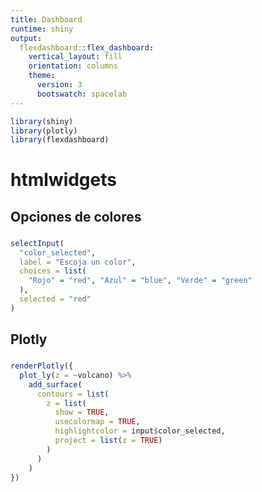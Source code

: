 ```yaml
---
title: Dashboard
runtime: shiny
output:
  flexdashboard::flex_dashboard:
    vertical_layout: fill
    orientation: columns
    theme:
      version: 3
      bootswatch: spacelab
---
```


```r
library(shiny)
library(plotly)
library(flexdashboard)
```

# htmlwidgets

## Opciones de colores

###

```r
selectInput(
  "color_selected",  
  label = "Escoja un color", 
  choices = list(
    "Rojo" = "red", "Azul" = "blue", "Verde" = "green"
  ), 
  selected = "red"
)
```

## Plotly

###

```r
renderPlotly({
  plot_ly(z = ~volcano) %>%
    add_surface(
      contours = list(
        z = list(
          show = TRUE,
          usecolormap = TRUE,
          highlightcolor = input$color_selected,
          project = list(z = TRUE)
        )
      )
    )
})
```
